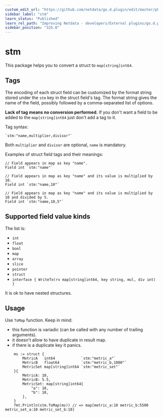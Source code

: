 ```yaml
---
custom_edit_url: "https://github.com/netdata/go.d.plugin/edit/master/pkg/stm/README.md"
sidebar_label: "stm"
learn_status: "Published"
learn_rel_path: "Improving Netdata - developers/External plugins/go.d.plugin/Helper Packages"
sidebar_position: "325.0"
---
```



# stm

This package helps you to convert a struct to `map[string]int64`.

## Tags

The encoding of each struct field can be customized by the format string stored under the `stm` key in the struct
field's tag. The format string gives the name of the field, possibly followed by a comma-separated list of options.

**Lack of tag means no conversion performed.**
If you don't want a field to be added to the `map[string]int64` just don't add a tag to it.

Tag syntax:

```
`stm:"name,multiplier,divisor"`
```

Both `multiplier` and `divisor` are optional, `name` is mandatory.

Examples of struct field tags and their meanings:

```
// Field appears in map as key "name".
Field int `stm:"name"`

// Field appears in map as key "name" and its value is multiplied by 10.
Field int `stm:"name,10"`

// Field appears in map as key "name" and its value is multiplied by 10 and divided by 5.
Field int `stm:"name,10,5"`
```

## Supported field value kinds

The list is:

- `int`
- `float`
- `bool`
- `map`
- `array`
- `slice`
- `pointer`
- `struct`
- `interface { WriteTo(rv map[string]int64, key string, mul, div int) }`

It is ok to have nested structures.

## Usage

Use `ToMap` function. Keep in mind:

- this function is variadic (can be called with any number of trailing arguments).
- it doesn't allow to have duplicate in result map.
- if there is a duplicate key it panics.

```
	ms := struct {
		MetricA   int64            `stm:"metric_a"`
		MetricB   float64          `stm:"metric_b,1000"`
		MetricSet map[string]int64 `stm:"metric_set"`
	}{
		MetricA: 10,
		MetricB: 5.5,
		MetricSet: map[string]int64{
			"a": 10,
			"b": 10,
		},
	}
	fmt.Println(stm.ToMap(ms)) // => map[metric_a:10 metric_b:5500 metric_set_a:10 metric_set_b:10]
```
